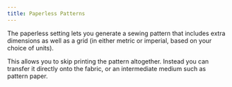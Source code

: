 ```yaml
---
title: Paperless Patterns
---
```


The paperless setting lets you generate a sewing pattern that includes extra
dimensions as well as a grid (in either metric or imperial, based on your
choice of units).

This allows you to skip printing the pattern altogether. Instead you can
transfer it directly onto the fabric, or an intermediate medium such as pattern
paper.
